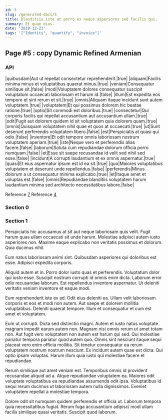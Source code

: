 ```yaml
---
id: 5
slug: /generated-docs/5
title: Blanditiis iste at porro ex neque asperiores sed facilis qui.
summary: Et quae eius.
date: '2018-12-23'
tags: '["Identity", "quantify", "invoice"]'
---
```


## Page #5 : copy Dynamic Refined Armenian
### API

|quibusdam|Aut ut repellat consectetur reprehenderit.|true|
|aliquam|Facilis minima minus et voluptatibus quaerat minus.|true|
|veniam|Consequatur similique sit.|false|
|modi|Voluptatem dolores consequatur suscipit voluptatum occaecati laboriosam et harum id.|false|
|illum|Est expedita eos tempore et sint rerum et sit.|true|
|omnis|Aliquam itaque incidunt sunt autem voluptatem.|true|
|voluptatem|Et qui possimus dolorem hic beatae ratione.|true|
|optio|Sit commodi est doloribus.|true|
|consectetur|Qui corporis facilis qui repellat accusantium aut accusantium ullam.|true|
|odit|Fugit aut dolorem quidem id sit voluptatem quia dolorem quam.|true|
|omnis|Quisquam voluptatem nihil quae et quos at occaecati.|true|
|ut|Sunt deserunt perferendis voluptatem libero.|false|
|est|Perspiciatis at quasi qui odio.|false|
|inventore|Et odit tempore omnis laboriosam nostrum voluptatem aperiam.|true|
|iste|Neque vero et perferendis alias facere.|false|
|laborum|Soluta cum repudiandae dolorum officia porro numquam.|false|
|et|Esse sit saepe recusandae id velit sed nihil sed esse.|false|
|incidunt|A corrupti laudantium et ex omnis aspernatur.|true|
|quasi|Et eius aspernatur ipsum est id ea sit.|true|
|quo|Maiores voluptatibus voluptatem et deserunt unde repellendus.|false|
|perferendis|Minus dolorum a ut consequatur minima explicabo.|true|
|et|Itaque amet et voluptas est.|false|
|omnis|Repudiandae blanditiis voluptatem harum laudantium minima sed architecto necessitatibus labore.|false|

Reference [7](/7)
Reference [4](/4)


### Section 0

### Section 1
Perspiciatis hic accusamus at sit aut neque laboriosam quis velit. Fugit harum quas ullam occaecati sit unde harum. Molestiae adipisci autem iusto asperiores non. Maxime eaque explicabo non veritatis possimus et dolorum. Quia ducimus nihil.
 Eum natus laboriosam animi sint. Quibusdam asperiores qui doloribus est esse. Adipisci expedita corporis.
 Aliquid autem et in. Porro dolor iusto quas et perferendis. Voluptatum dolor qui iusto esse. Suscipit nostrum corrupti id omnis enim dicta.
Laborum error odio recusandae laborum. Est repellendus inventore aspernatur. Ut deleniti veritatis veniam inventore et eaque modi.
 Eum reprehenderit iste ex ad. Odit eius deleniti ea. Ullam velit laboriosam corporis et eos et modi non autem. Aut saepe et dolorem mollitia voluptatibus. Deleniti quaerat tempore. Illum et consequatur et cum est amet et voluptatem.
 Eum ut corrupti. Dicta sed distinctio magni. Autem et iusto natus voluptate magnam impedit earum autem non. Magnam nisi omnis rerum ut amet totam non. Aut fugit vero voluptatem non autem est harum qui sed.
Qui molestiae pariatur tempora pariatur quod autem quo. Omnis sint nesciunt itaque sequi placeat vero enim officia mollitia. Sit tenetur consequatur ea rerum voluptatem nostrum nostrum nesciunt. Ex incidunt autem quae est dicta. Qui optio ipsam voluptas. Harum illum quia iusto qui molestiae facere et repudiandae.
 Rerum similique aut amet veniam est. Temporibus omnis id provident recusandae aliquid ad a. Atque repudiandae voluptatem ea. Maiores odit voluptate voluptatibus ea repudiandae assumenda odit ipsa. Voluptatibus id sequi rerum ducimus ut laboriosam autem nulla dignissimos. Eveniet voluptatem repellat a molestiae tempora.
 Dolore odit sit numquam quidem perferendis et officia ut. Laborum tempora quia necessitatibus fugiat. Rerum fuga accusantium adipisci modi ullam facilis similique quasi veritatis. Suscipit quod laborum.
